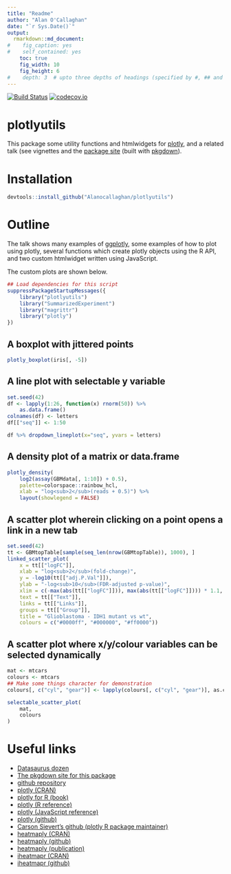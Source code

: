 ```yaml
---
title: "Readme"
author: "Alan O'Callaghan"
date: "`r Sys.Date()`"
output:
  rmarkdown::md_document:
#    fig_caption: yes
#    self_contained: yes
    toc: true
    fig_width: 10
    fig_height: 6
#    depth: 3  # upto three depths of headings (specified by #, ## and ###)  
---
```

[![Build Status](https://travis-ci.org/Alanocallaghan/plotlyutils.png?branch=master)](https://travis-ci.org/Alanocallaghan/plotlyutils)
[![codecov.io](https://codecov.io/github/Alanocallaghan/plotlyutils/coverage.svg?branch=master)](https://codecov.io/github/Alanocallaghan/plotlyutils?branch=master)

plotlyutils
============

This package some utility functions and htmlwidgets for [plotly](https://plot.ly/),
and a related talk (see vignettes and the [package site](https://alanocallaghan.github.io/plotlyutils/) 
(built with [pkgdown](https://github.com/r-lib/pkgdown)).

Installation
============
```r
devtools::install_github("Alanocallaghan/plotlyutils")
```



Outline
=======

The talk shows many examples of [ggplotly](https://www.rdocumentation.org/packages/plotly/versions/4.7.1/topics/ggplotly), some examples of how to plot using plotly, 
several functions which create plotly objects using the R API, and
two custom htmlwidget written using JavaScript.

The custom plots are shown below.

```r
## Load dependencies for this script
suppressPackageStartupMessages({
    library("plotlyutils")
    library("SummarizedExperiment")
    library("magrittr")
    library("plotly")
})
```

## A boxplot with jittered points
```r
plotly_boxplot(iris[, -5])
```

## A line plot with selectable y variable
```r
set.seed(42)
df <- lapply(1:26, function(x) rnorm(50)) %>% 
    as.data.frame()
colnames(df) <- letters
df[["seq"]] <- 1:50

df %>% dropdown_lineplot(x="seq", yvars = letters)
```


## A density plot of a matrix or data.frame
```r

plotly_density(
    log2(assay(GBMdata[, 1:10]) + 0.5), 
    palette=colorspace::rainbow_hcl,
    xlab = "log<sub>2</sub>(reads + 0.5)") %>% 
    layout(showlegend = FALSE)

```

## A scatter plot wherein clicking on a point opens a link in a new tab
```r
set.seed(42)
tt <- GBMtopTable[sample(seq_len(nrow(GBMtopTable)), 1000), ]
linked_scatter_plot(
    x = tt[["logFC"]],
    xlab = "log<sub>2</sub>(fold-change)",
    y = -log10(tt[["adj.P.Val"]]),
    ylab = "-log<sub>10</sub>(FDR-adjusted p-value)",
    xlim = c(-max(abs(tt[["logFC"]])), max(abs(tt[["logFC"]]))) * 1.1,
    text = tt[["Text"]],
    links = tt[["Links"]],
    groups = tt[["Group"]],
    title = "Glioblastoma - IDH1 mutant vs wt",
    colours = c("#0000ff", "#000000", "#ff0000"))
```

## A scatter plot where x/y/colour variables can be selected dynamically
```r
mat <- mtcars
colours <- mtcars
## Make some things character for demonstration
colours[, c("cyl", "gear")] <- lapply(colours[, c("cyl", "gear")], as.character)

selectable_scatter_plot(
    mat,
    colours
)

```


Useful links
============

- [Datasaurus dozen](https://www.autodeskresearch.com/publications/samestats)
- [The pkgdown site for this package](https://alanocallaghan.github.io/plotlyutils/)
- [github repository](https://github.com/Alanocallaghan/plotlyutils/)
- [plotly (CRAN)](https://cran.r-project.org/web/packages/plotly/index.html)
- [plotly for R (book)](https://plotly-book.cpsievert.me)
- [plotly (R reference)](https://plot.ly/r/reference/)
- [plotly (JavaScript reference)](https://plot.ly/javascript/reference/)
- [plotly (github)](https://github.com/ropensci/plotly/)
- [Carson Sievert's github (plotly R package maintainer)](https://github.com/cpsievert/)
- [heatmaply (CRAN)](https://github.com/talgalili/heatmaply)
- [heatmaply (github)](https://cran.r-project.org/web/packages/plotly/index.html)
- [heatmaply (publication)](https://academic.oup.com/bioinformatics/advance-article/doi/10.1093/bioinformatics/btx657/4562328)
- [iheatmapr (CRAN)](https://cran.r-project.org/web/packages/iheatmapr/index.html)
- [iheatmapr (github)](https://github.com/ropensci/iheatmapr)
